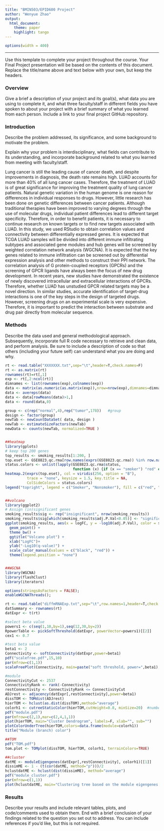 ```yaml
---
title: "BMIN503/EPID600 Project"
author: "Wenyue Zhao"
output: 
  html_document:
    theme: paper 
    highlight: tango
---
```

```r
options(width = 400)
```  
***
Use this template to complete your project throughout the course. Your Final Project presentation will be based on the contents of this document. Replace the title/name above and text below with your own, but keep the headers.

### Overview
Give a brief a description of your project and its goal(s), what data you are using to complete it, and what three faculty/staff in different fields you have spoken to about your project with a brief summary of what you learned from each person. Include a link to your final project GitHub repository.


### Introduction 
Describe the problem addressed, its significance, and some background to motivate the problem.

Explain why your problem is interdisciplinary, what fields can contribute to its understanding, and incorporate background related to what you learned from meeting with faculty/staff.

Lung cancer is still the leading cause of cancer death, and despite improvements in diagnosis, the death rate remains high. LUAD accounts for more than 40% of all lung cancer cases. Therefore, the treatment of LUAD is of great significance for improving the treatment quality of lung cancer patients. Natural genetic variation in the human genome is one reason for differences in individual responses to drugs. However, little research has been done on genetic differences between cancer patients. Although traditional therapies have been improved to varying degrees through the use of molecular drugs, individual patient differences lead to different target specificity. Therefore, in order to benefit patients, it is necessary to continue research on known targets or to find new targets associated with LUAD. In this study, we used RStudio to obtain correlation values and connectivity between differentially expressed genes. It is expected that TCGA LUAD samples will be divided into different immune infiltrating subtypes and associated gene modules and hub genes will be screened by weighted correlation network analysis (WGCNA). It is expected that the key genes related to immune infiltration can be screened out by differential expression analysis and other methods to construct their PPI network. The correlation analysis of G protein-coupled receptors (GPCRs) and the screening of GPCR ligands have always been the focus of new drug development. In recent years, new studies have demonstrated the existence of newly discovered intracellular and extracellular interactions of GPCRs. Therefore, whether LUAD has unstudied GPCR related targets may be a novel direction. In similar studies, accurate identification of target-drug interactions is one of the key steps in the design of targeted drugs. However, screening drugs on an experimental scale is very expensive. Therefore, it is important to predict the interaction between substrate and drug pair directly from molecular sequence.


### Methods
Describe the data used and general methodological approach. Subsequently, incorporate full R code necessary to retrieve and clean data, and perform analysis. Be sure to include a description of code so that others (including your future self) can understand what you are doing and why. 

```r
rt <- read.table("XXXXXXX.txt",sep="\t",header=T,check.names=F)  
rt <- as.matrix(rt)
rownames(rt)=rt[,1]
exp <- rt[,2:ncol(rt)]
dimnames <- list(rownames(exp),colnames(exp))
data <- matrix(as.numeric(as.matrix(exp)),nrow=nrow(exp),dimnames=dimnames)
data <- avereps(data)
data <- data[rowMeans(data)>1,] 
data <- round(data,0)

group <- c(rep("normal",4),rep("tumor",178))   #group
design <- factor(group)
newTab <- newCountDataSet( data, design )
newTab <- estimateSizeFactors(newTab)
newData <- counts(newTab, normalized=TRUE )


##heatmap
library(gplots)
# keep top 200 genes
top_results <- smoking_results[1:200, ]
top.eset <- GSE8823.qc.rma[row.names(exprs(GSE8823.qc.rma)) %in% row.names(top_results)]
status.colors <- unlist(lapply(GSE8823.qc.rma$status, 
                               function (x) {if (x == "smoker") "red" else "navy"}))
heatmap.2(exprs(top.eset), col = viridis(256, option = "B"),
          trace = "none", keysize = 1.5, key.title = NA,
          ColSideColors = status.colors)
legend("topright", legend = c("Smoker", "Nonsmoker"), fill = c("red", "navy")) 


##volcano
library(ggplot2)
# Assign (in)significant genes
smoking_results$sig <- rep("insignificant", nrow(smoking_results))
smoking_results$sig[which(smoking_results$adj.P.Val<0.05)] <- "significant"
ggplot(smoking_results, aes(x = logFC, y = -log10(adj.P.Val), color = sig)) + 
  geom_point() +
  theme_bw() +
  ggtitle("Volcano plot") +
  xlab("LogFC")+
  ylab("-Log10(q-value)") +
  scale_color_manual(values = c("black", "red")) +
  theme(legend.position = "none")


##WGCNA
library(WGCNA)
library(flashClust)
library(iterators)

options(stringsAsFactors = FALSE);
enableWGCNAThreads();

rt <- read.table("diffmRNAExp.txt",sep="\t",row.names=1,header=T,check.names=F,quote="!")#input
datSummary <- rownames(rt)
datExpr <- t(rt)

#select beta value
powers1 <- c(seq(1,10,by=1),seq(12,30,by=2))
RpowerTable <- pickSoftThreshold(datExpr, powerVector=powers1)[[2]]
cex1 <- 0.7

#test beta value
beta1 <- 2
Connectivity <- softConnectivity(datExpr,power=beta1)
pdf("scalefree.pdf",15,10)
par(mfrow=c(1,1))
scaleFreePlot(Connectivity, main=paste("soft threshold, power=",beta1), truncated=T)

#module
ConnectivityCut <- 2537
ConnectivityRank <- rank(-Connectivity)
restConnectivity <- ConnectivityRank <= ConnectivityCut
ADJrest <- adjacency(datExpr[,restConnectivity],power=beta1)
dissTOM <- TOMdist(ADJrest)
hierTOM <- hclust(as.dist(dissTOM),method="average")
colorh1 <- cutreeStaticColor(hierTOM,cutHeight=0.8, minSize=20)  #number of modules
pdf("module.pdf")
par(mfrow=c(2,1),mar=c(2,4,1,1))
plot(hierTOM, main="Cluster Dendrogram", labels=F, xlab="", sub="")
plotColorUnderTree(hierTOM,colors=data.frame(module=colorh1))
title("Module (branch) color")

##TOM
pdf("TOM.pdf")
tom.plot <- TOMplot(dissTOM, hierTOM, colorh1, terrainColors=TRUE)

##cluster
datME <- moduleEigengenes(datExpr[,restConnectivity], colorh1)[[1]]
dissimME <- 1 - (t(cor(datME, method="p")))/2
hclustdatME <- hclust(dist(dissimME), method="average")
pdf("module_cluster.pdf")
par(mfrow=c(1,1))
plot(hclustdatME, main="Clustering tree based on the module eigengenes of modules")

```


### Results
Describe your results and include relevant tables, plots, and code/comments used to obtain them. End with a brief conclusion of your findings related to the question you set out to address. You can include references if you'd like, but this is not required.
